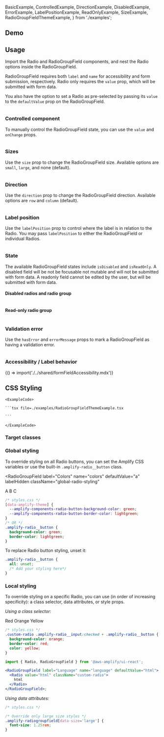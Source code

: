 

  BasicExample,
  ControlledExample,
  DirectionExample,
  DisabledExample,
  ErrorExample,
  LabelPositionExample,
  ReadOnlyExample,
  SizeExample,
  RadioGroupFieldThemeExample,
} from './examples';

## Demo

<RadioGroupFieldDemo />

## Usage

Import the Radio and RadioGroupField components, and nest the Radio options inside the RadioGroupField. 

RadioGroupField requires both `label` and `name` for accessibility and form submission, respectively. Radio only requires the `value` prop, which will be submitted with form data. 

You also have the option to set a Radio as pre-selected by passing its `value` to the `defaultValue` prop on the RadioGroupField. 

<Example>
  <BasicExample />
  <ExampleCode>

```jsx file=./examples/BasicExample.tsx

```

  </ExampleCode>
</Example>

### Controlled component

To manually control the RadioGroupField state, you can use the `value` and `onChange` props. 

<Example>
  <ControlledExample />
  <ExampleCode>

```jsx file=./examples/ControlledExample.tsx

```

  </ExampleCode>
</Example>

### Sizes

Use the `size` prop to change the RadioGroupField size. Available options are `small`, `large`, and none (default).

<Example>
  <SizeExample />
  <ExampleCode>

```jsx file=./examples/SizeExample.tsx

```

  </ExampleCode>
</Example>

### Direction

Use the `direction` prop to change the RadioGroupField direction. Available options are `row` and `column` (default).

<Example>
  <DirectionExample />
  <ExampleCode>

```jsx file=./examples/DirectionExample.tsx

```

  </ExampleCode>
</Example>

### Label position

Use the `labelPosition` prop to control where the label is in relation to the Radio. You may pass `labelPosition` to either the RadioGroupField or individual Radios.

<Example>
  <LabelPositionExample />
  <ExampleCode>

```jsx file=./examples/LabelPositionExample.tsx

```

  </ExampleCode>
</Example>

### State

The available RadioGroupField states include `isDisabled` and `isReadOnly`. A disabled field will be not be focusable not mutable and will not be submitted with form data. A readonly field cannot be edited by the user, but will be submitted with form data.

#### Disabled radios and radio group

<Example>
  <DisabledExample />
  <ExampleCode>

```jsx file=./examples/DisabledExample.tsx

```

  </ExampleCode>
</Example>

#### Read-only radio group

<Example>
  <ReadOnlyExample />
  <ExampleCode>

```jsx file=./examples/ReadOnlyExample.tsx

```

  </ExampleCode>
</Example>

### Validation error

Use the `hasError` and `errorMessage` props to mark a RadioGroupField as having a validation error.

<Example>
  <ErrorExample />
  <ExampleCode>

```jsx file=./examples/ErrorExample.tsx

```

  </ExampleCode>
</Example>

### Accessibility / Label behavior

<Fragment>{() => import('./../shared/formFieldAccessibility.mdx')}</Fragment>

## CSS Styling

<ThemeExample component="RadioGroupField" link="radioGroup">
  <Example>
    <RadioGroupFieldThemeExample />
    
    <ExampleCode>

    ```tsx file=./examples/RadioGroupFieldThemeExample.tsx

    ```

    </ExampleCode>
  </Example>
</ThemeExample>

### Target classes

<ComponentStyleDisplay componentName="RadioGroupField" />

### Global styling

To override styling on all Radio buttons, you can set the Amplify CSS variables or use the built-in `.amplify-radio__button` class.

<RadioGroupField
  label="Colors"
  name="colors"
  defaultValue="a"
  labelHidden
  className="global-radio-styling"
>
  <Radio value="a">
    A
  </Radio>
  <Radio value="b">
    B
  </Radio>
  <Radio value="c">
    C
  </Radio>
</RadioGroupField>

```css
/* styles.css */
[data-amplify-theme] {
  --amplify-components-radio-button-background-color: green;
  --amplify-components-radio-button-border-color: lightgreen;
}
/* OR */
.amplify-radio__button {
  background-color: green;
  border-color: lightgreen;
}
```

To replace Radio button styling, unset it:

```css
.amplify-radio__button {
  all: unset;
  /* Add your styling here*/
}
```

### Local styling

To override styling on a specific Radio, you can use (in order of increasing specificity): a class selector, data attributes, or style props.

_Using a class selector:_

<Example>
  <RadioGroupField
    label="Colors"
    name="colors"
    defaultValue="red"
    labelHidden
  >
    <Radio value="red" className="custom-radio">
      Red
    </Radio>
    <Radio value="orange" className="custom-radio">
      Orange
    </Radio>
    <Radio value="yellow" className="custom-radio">
      Yellow
    </Radio>
  </RadioGroupField>
  
  <ExampleCode>

```css
/* styles.css */
.custom-radio .amplify-radio__input:checked + .amplify-radio__button {
  background-color: orange;
  border-color: red;
  color: yellow;
}
```

```jsx
import { Radio, RadioGroupField } from '@aws-amplify/ui-react';

<RadioGroupField label="Language" name="language" defaultValue="html">
  <Radio value="html" className="custom-radio">
    html
  </Radio>
</RadioGroupField>;
```

  </ExampleCode>
</Example>

_Using data attributes:_

```css
/* styles.css */

/* Override only large size styles */
.amplify-radiogroupfield[data-size='large'] {
  font-size: 1.25rem;
}
```
